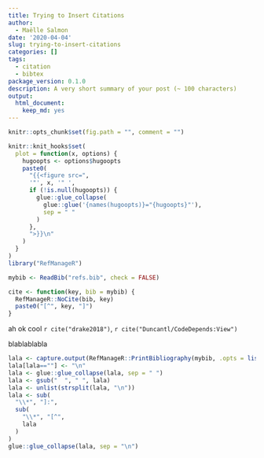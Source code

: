 ```yaml
---
title: Trying to Insert Citations
author:
  - Maëlle Salmon
date: '2020-04-04'
slug: trying-to-insert-citations
categories: []
tags:
  - citation
  - bibtex
package_version: 0.1.0
description: A very short summary of your post (~ 100 characters)
output:
  html_document:
    keep_md: yes
---
```



```r
knitr::opts_chunk$set(fig.path = "", comment = "")

knitr::knit_hooks$set(
  plot = function(x, options) {
    hugoopts <- options$hugoopts
    paste0(
      "{{<figure src=",
      '"', x, '" ',
      if (!is.null(hugoopts)) {
        glue::glue_collapse(
          glue::glue('{names(hugoopts)}="{hugoopts}"'),
          sep = " "
        )
      },
      ">}}\n"
    )
  }
)
library("RefManageR")

mybib <- ReadBib("refs.bib", check = FALSE) 

cite <- function(key, bib = mybib) {
  RefManageR::NoCite(bib, key)
  paste0("[^", key, "]")
}
```


ah ok cool `r cite("drake2018")`, `r cite("Duncantl/CodeDepends:View")`
 
blablablabla

```r
lala <- capture.output(RefManageR::PrintBibliography(mybib, .opts = list(bib.style = "draft")))
lala[lala==""] <- "\n"
lala <- glue::glue_collapse(lala, sep = " ")
lala <- gsub("  ", " ", lala)
lala <- unlist(strsplit(lala, "\n"))
lala <- sub(
  "\\*", "]:",
  sub(
    "\\*", "[^",
    lala
  )
)
glue::glue_collapse(lala, sep = "\n")

```